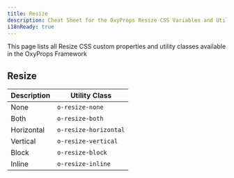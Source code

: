 ```yaml
---
title: Resize
description: Cheat Sheet for the OxyProps Resize CSS Variables and Utility Classes.
i18nReady: true
---
```



This page lists all Resize CSS custom properties and utility classes available in the OxyProps Framework

## Resize

| Description | Utility Class                                                                    |
| ----------- | -------------------------------------------------------------------------------- |
| None        | <ClipboardCopy value="o-resize-none">`o-resize-none`</ClipboardCopy>             |
| Both        | <ClipboardCopy value="o-resize-both">`o-resize-both`</ClipboardCopy>             |
| Horizontal  | <ClipboardCopy value="o-resize-horizontal">`o-resize-horizontal`</ClipboardCopy> |
| Vertical    | <ClipboardCopy value="o-resize-vertical">`o-resize-vertical`</ClipboardCopy>     |
| Block       | <ClipboardCopy value="o-resize-block">`o-resize-block`</ClipboardCopy>           |
| Inline      | <ClipboardCopy value="o-resize-inline">`o-resize-inline`</ClipboardCopy>         |
